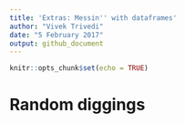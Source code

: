 ```yaml
---
title: 'Extras: Messin'' with dataframes'
author: "Vivek Trivedi"
date: "5 February 2017"
output: github_document
---
```


```r
knitr::opts_chunk$set(echo = TRUE)
```

# Random diggings
